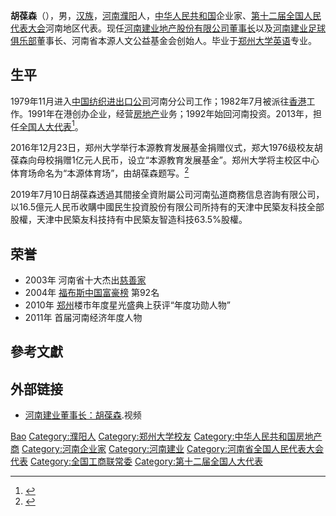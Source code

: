 {{Otheruses|other=名为胡葆森的其他人物|胡骏}}
{{BLPsources}}
{{tone|time=2022-6-3}}
{{NoteTA|G1=IT|G2=CR}}
'''胡葆森'''（{{bd|1955年||}}），男，[[汉族|汉族]]，[[河南|河南]][[濮阳|濮阳]]人，[[中华人民共和国|中华人民共和国]]企业家、[[第十二届全国人民代表大会|第十二届全国人民代表大会]]河南地区代表。现任[[河南建业地产股份有限公司|河南建业地产股份有限公司]][[董事长|董事长]]以及[[河南建业足球俱乐部|河南建业足球俱乐部]]董事长、河南省本源人文公益基金会创始人。毕业于[[郑州大学|郑州大学]][[英语|英语]]专业。

== 生平 ==
1979年11月进入[[中国纺织进出口公司|中国纺织进出口公司]]河南分公司工作；1982年7月被派往[[香港|香港]]工作。1991年在港创办企业，经营[[房地产|房地产]]业务；1992年始回河南投资。2013年，担任[[全国人大代表|全国人大代表]]<ref>{{cite news|title=全国人大代表信息-胡葆森|url= http://210.82.31.1:8084/delegate/viewDelegate.action?dbid=121474|accessdate=2013-04-05|newspaper=全国人大网}}{{Dead link|date=2020年1月 |bot=InternetArchiveBot |fix-attempted=yes }}</ref>。

2016年12月23日，郑州大学举行本源教育发展基金捐赠仪式，郑大1976级校友胡葆森向母校捐赠1亿元人民币，设立“本源教育发展基金”。郑州大学将主校区中心体育场命名为“本源体育场”，由胡葆森题写。<ref >{{cite web|url= http://news.sciencenet.cn/htmlnews/2016/12/364211.shtm|language= |title= 郑州大学校友捐赠1亿元助力母校发展|publisher= 科学网|date= 2016-12-23|accessdate= |archive-date= 2016-12-24|archive-url= https://web.archive.org/web/20161224143515/http://news.sciencenet.cn/htmlnews/2016/12/364211.shtm|dead-url= no}}</ref>

2019年7月10日胡葆森透過其間接全資附屬公司河南弘道商務信息咨詢有限公司，以16.5億元人民币收購中國民生投資股份有限公司所持有的天津中民築友科技全部股權，天津中民築友科技持有中民築友智造科技63.5%股權。

== 荣誉 ==
*2003年 河南省十大杰出[[慈善家|慈善家]]
*2004年 [[福布斯中国富豪榜|福布斯中国富豪榜]] 第92名
*2010年 [[郑州|郑州]]楼市年度星光盛典上获评“年度功勋人物”
*2011年 首届河南经济年度人物

== 參考文獻 ==
{{reflist}}

== 外部链接 ==
* [https://web.archive.org/web/20130615051120/http://jz.jzcgw.com/play-video/O-HUBS-0004CE/M/ 河南建业董事长：胡葆森].视频

{{中华全国工商业联合会第十一届执行委员会}}

{{Authority control}}

{{DEFAULTSORT:Hu胡}}
[[Category:胡姓|Bao]]
[[Category:濮阳人|Category:濮阳人]]
[[Category:郑州大学校友|Category:郑州大学校友]]
[[Category:中华人民共和国房地产商|Category:中华人民共和国房地产商]]
[[Category:河南企业家|Category:河南企业家]]
[[Category:河南建业|Category:河南建业]]
[[Category:河南省全国人民代表大会代表|Category:河南省全国人民代表大会代表]]
[[Category:全国工商联常委|Category:全国工商联常委]]
[[Category:第十二届全国人大代表|Category:第十二届全国人大代表]]